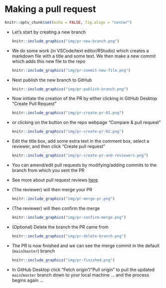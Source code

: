 # Making a pull request

```r
knitr::opts_chunk$set(echo = FALSE, fig.align = "center")
```

- Let's start by creating a new branch  
  ```r
  knitr::include_graphics("img/pr-new-branch.png")
  ```  
- We do some work (in VSCode/text editor/RStudio) which creates a markdown file with a title and some text. We then make a new commit which adds this new file to the repo
  ```r
  knitr::include_graphics("img/pr-commit-new-file.png")
  ```  
- Next publish the new branch to GitHub  
  ```r
  knitr::include_graphics("img/pr-publish-branch.png")
  ```  
- Now initiate the creation of the PR by either clicking in GitHub Desktop "Create Pull Request" 
  ```r
  knitr::include_graphics("img/pr-create-pr-01.png")
  ```  
- or clicking on the button on the repo webpage "Compare & pull request"  
  ```r
  knitr::include_graphics("img/pr-create-pr-02.png")
  ```  
- Edit the title box, add some extra text in the comment box, select a reviewer, and then click "Create pull request"  
  ```r
  knitr::include_graphics("img/pr-create-pr-and-reviewers.png")
  ```  
- You can amend/edit pull requests by modifying/adding commits to the branch from which you sent the PR
- See more about pull request reviews [here](https://docs.github.com/en/github/collaborating-with-pull-requests/reviewing-changes-in-pull-requests/about-pull-request-reviews)
- (The reviewer) will then merge your PR  
  ```r
  knitr::include_graphics("img/pr-merge-pr.png")
  ```  
- (The reviewer) will then confirm the merge  
  ```r
  knitr::include_graphics("img/pr-confirm-merge.png")
  ```  
- (Optional) Delete the branch the PR came from  
  ```r
  knitr::include_graphics("img/pr-delete-branch.png")
  ```  
- The PR is now finished and we can see the merge commit in the default (`main`/`master`) branch
  ```r
  knitr::include_graphics("img/pr-finished.png")
  ```  
- In GitHub Desktop click "Fetch origin"/"Pull origin" to pull the updated `main`/`master` branch down to your local machine ... and the process begins again ...
